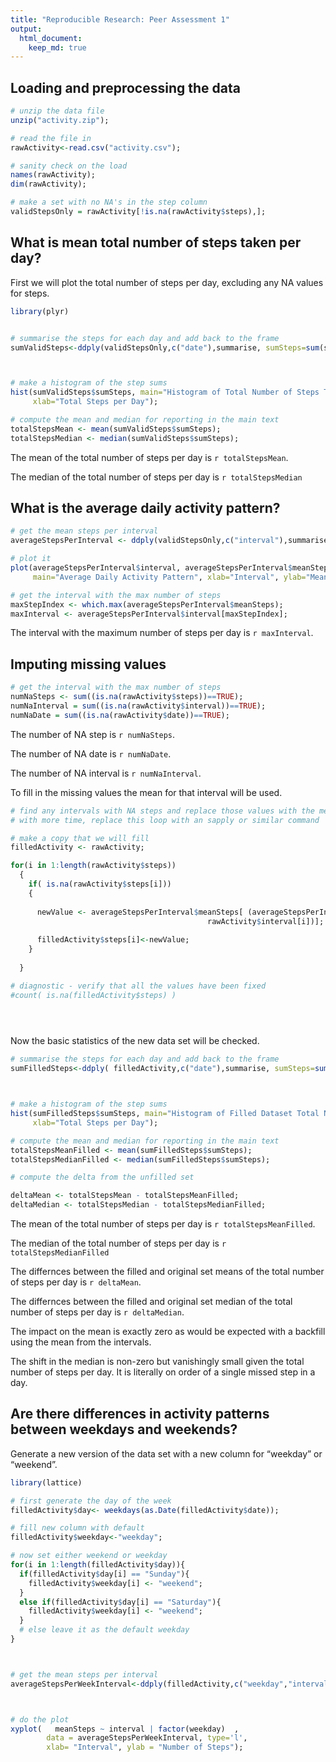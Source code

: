 ```yaml
---
title: "Reproducible Research: Peer Assessment 1"
output: 
  html_document:
    keep_md: true
---
```



## Loading and preprocessing the data

```r
# unzip the data file
unzip("activity.zip");

# read the file in
rawActivity<-read.csv("activity.csv");

# sanity check on the load
names(rawActivity);
dim(rawActivity);

# make a set with no NA's in the step column
validStepsOnly = rawActivity[!is.na(rawActivity$steps),];

```









## What is mean total number of steps taken per day?

First we will plot the total number of steps per day, excluding any NA values for steps.


```r

library(plyr)


# summarise the steps for each day and add back to the frame
sumValidSteps<-ddply(validStepsOnly,c("date"),summarise, sumSteps=sum(steps))



# make a histogram of the step sums
hist(sumValidSteps$sumSteps, main="Histogram of Total Number of Steps Taken Each Day",
     xlab="Total Steps per Day");

```


```r
# compute the mean and median for reporting in the main text
totalStepsMean <- mean(sumValidSteps$sumSteps);
totalStepsMedian <- median(sumValidSteps$sumSteps);

```

The mean of the total number of steps per day is `r totalStepsMean`.

The median of the total number of steps per day is `r totalStepsMedian`





## What is the average daily activity pattern?

```r

# get the mean steps per interval
averageStepsPerInterval <- ddply(validStepsOnly,c("interval"),summarise, meanSteps=mean(steps))

# plot it
plot(averageStepsPerInterval$interval, averageStepsPerInterval$meanSteps,type='l',
     main="Average Daily Activity Pattern", xlab="Interval", ylab="Mean steps")
```


```r
# get the interval with the max number of steps
maxStepIndex <- which.max(averageStepsPerInterval$meanSteps);
maxInterval <- averageStepsPerInterval$interval[maxStepIndex]; 
```

The interval with the maximum number of steps per day is `r maxInterval`.





## Imputing missing values

```r
# get the interval with the max number of steps
numNaSteps <- sum((is.na(rawActivity$steps))==TRUE);
numNaInterval = sum((is.na(rawActivity$interval))==TRUE);
numNaDate = sum((is.na(rawActivity$date))==TRUE);

```

The number of NA step is  `r numNaSteps`.

The number of NA date is  `r numNaDate`.

The number of NA interval is  `r numNaInterval`.



To fill in the missing values the mean for that interval will be used.



```r

# find any intervals with NA steps and replace those values with the mean for that interval
# with more time, replace this loop with an sapply or similar command

# make a copy that we will fill
filledActivity <- rawActivity;

for(i in 1:length(rawActivity$steps))
  {
    if( is.na(rawActivity$steps[i]))
    {
       
      newValue <- averageStepsPerInterval$meanSteps[ (averageStepsPerInterval$interval == 
                                            rawActivity$interval[i])];
      
      filledActivity$steps[i]<-newValue;
    }
  
  }

# diagnostic - verify that all the values have been fixed
#count( is.na(filledActivity$steps) )


 
```


Now the basic statistics of the new data set will be checked.


```r
# summarise the steps for each day and add back to the frame
sumFilledSteps<-ddply( filledActivity,c("date"),summarise, sumSteps=sum(steps))



# make a histogram of the step sums
hist(sumFilledSteps$sumSteps, main="Histogram of Filled Dataset Total Number of Steps Taken Each Day",
     xlab="Total Steps per Day");

```


```r
# compute the mean and median for reporting in the main text
totalStepsMeanFilled <- mean(sumFilledSteps$sumSteps);
totalStepsMedianFilled <- median(sumFilledSteps$sumSteps);

# compute the delta from the unfilled set

deltaMean <- totalStepsMean - totalStepsMeanFilled;
deltaMedian <- totalStepsMedian - totalStepsMedianFilled;

```

The mean of the total number of steps per day is `r totalStepsMeanFilled`.

The median of the total number of steps per day is `r totalStepsMedianFilled`


 

The differnces between the filled and original set means of the total number of steps per day is `r deltaMean`.

The differnces between the filled and original set median of the total number of steps per day is `r deltaMedian`.


The impact on the mean is exactly zero as would be expected with a backfill using the mean from the intervals.   

The shift in the median is non-zero but vanishingly small given the total number of steps per day.   It is literally on order of a single missed step in a day.






 
## Are there differences in activity patterns between weekdays and weekends?


Generate a new version of the data set with a new column for "weekday" or "weekend".


```r

library(lattice)

# first generate the day of the week
filledActivity$day<- weekdays(as.Date(filledActivity$date));

# fill new column with default
filledActivity$weekday<-"weekday";

# now set either weekend or weekday
for(i in 1:length(filledActivity$day)){
  if(filledActivity$day[i] == "Sunday"){
    filledActivity$weekday[i] <- "weekend";
  }
  else if(filledActivity$day[i] == "Saturday"){
    filledActivity$weekday[i] <- "weekend";
  }
  # else leave it as the default weekday
}



# get the mean steps per interval
averageStepsPerWeekInterval<-ddply(filledActivity,c("weekday","interval"),summarise, meanSteps=mean(steps))



# do the plot
xyplot(   meanSteps ~ interval | factor(weekday)  ,
        data = averageStepsPerWeekInterval, type='l',
        xlab= "Interval", ylab = "Number of Steps");

 

 


```



